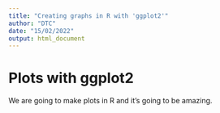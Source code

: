 ```yaml
---
title: "Creating graphs in R with 'ggplot2'"
author: "DTC"
date: "15/02/2022"
output: html_document
---
```


# Plots with ggplot2

We are going to make plots in R and it's going to be amazing.
